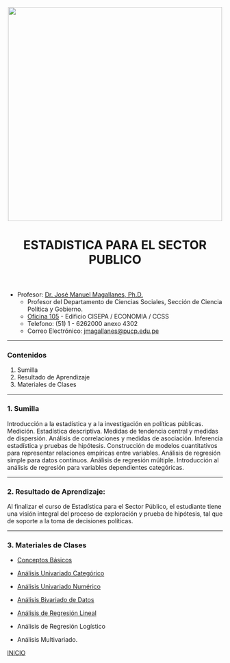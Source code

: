 <center><img src="https://github.com/PoliticayGobiernoPUCP/estadistica_anapol2/raw/master/PICS/LOGO_PUCP.png" width="500"></center>

<center> <header><h1>ESTADISTICA PARA EL SECTOR PUBLICO</h1>  </header></center>

* Profesor:  <a href="http://www.pucp.edu.pe/profesor/jose-manuel-magallanes/" target="_blank">Dr. José Manuel Magallanes, Ph.D.</a> <br>
    - Profesor del Departamento de Ciencias Sociales, Sección de Ciencia Política y Gobierno.
    - [Oficina 105](https://goo.gl/maps/xuGeG6o9di1i1y5m6) - Edificio CISEPA / ECONOMIA / CCSS
    - Telefono: (51) 1 - 6262000 anexo 4302
    - Correo Electrónico: [jmagallanes@pucp.edu.pe](mailto:jmagallanes@pucp.edu.pe)
    
-----


<a id='beginning'></a>

### Contenidos


1. Sumilla
2. Resultado de Aprendizaje
3. Materiales de Clases
   

____

<a id='part1'></a>


### 1. Sumilla

Introducción a la estadística y a la investigación en políticas públicas. Medición. Estadística descriptiva. Medidas de tendencia central y medidas de dispersión. Análisis de correlaciones y medidas de asociación. Inferencia estadística y pruebas de hipótesis. Construcción de modelos cuantitativos para representar relaciones empíricas entre variables. Análisis de regresión simple para datos continuos. Análisis de regresión múltiple. Introducción al análisis de regresión para variables dependientes categóricas.



____
<a id='part2'></a>

### 2. Resultado de Aprendizaje:

Al finalizar el curso de Estadística para el Sector Público, el estudiante tiene una visión integral del proceso de exploración y prueba de hipótesis, tal que de soporte a la toma de decisiones políticas.



____
<a id='part3'></a>

### 3. Materiales de Clases

* [Conceptos Básicos](https://htmlpreview.github.io/?https://github.com/PoliticayGobiernoPUCP/EstadisticaSectorPublico/blob/master/intro.html)

* [Análisis Univariado Categórico](https://htmlpreview.github.io/?https://github.com/PoliticayGobiernoPUCP/EstadisticaSectorPublico/blob/master/ExploracionCategorica.html)

* [Análisis Univariado Numérico](https://htmlpreview.github.io/?https://github.com/PoliticayGobiernoPUCP/EstadisticaSectorPublico/blob/master/ExploracionNumerica1.html)

* [Análisis Bivariado de Datos](https://htmlpreview.github.io/?https://github.com/PoliticayGobiernoPUCP/EstadisticaSectorPublico/blob/master/ExploracionBivariada.html)

* [Análisis de Regresión Lineal](https://htmlpreview.github.io/?https://github.com/PoliticayGobiernoPUCP/EstadisticaSectorPublico/blob/master/regresionCaso.html)

* Análisis de Regresión Logístico
* Análisis Multivariado.






[INICIO](#beginning)